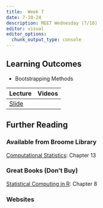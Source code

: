 ```yaml
---
title:  Week 7
date: 7-10-24
description: MEET Wednesday (7/10)
editor: visual
editor_options: 
  chunk_output_type: console
---
```


## Learning Outcomes

-   Bootstrapping Methods

| Lecture                                                | Videos |
|:-------------------------------------------------------|:-------|
| [Slide](http://m497.inqs.info/lectures/6#/title-slide) |        |

## Further Reading

### Available from Broome Library

[Computational Statistics](https://link-springer-com.ezproxy.csuci.edu/book/10.1007/978-0-387-98144-4): Chapter 13

### Great Books (Don't Buy)

[Statistical Computing in R](https://www.routledge.com/Statistical-Computing-with-R-Second-Edition/Rizzo/p/book/9781466553323): Chapter 8

### Websites
